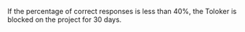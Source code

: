 <Image width="700px" withBackground imageId="1677773295186" alt="" />

If the percentage of correct responses is less than 40%, the Toloker is blocked on the project for 30 days.